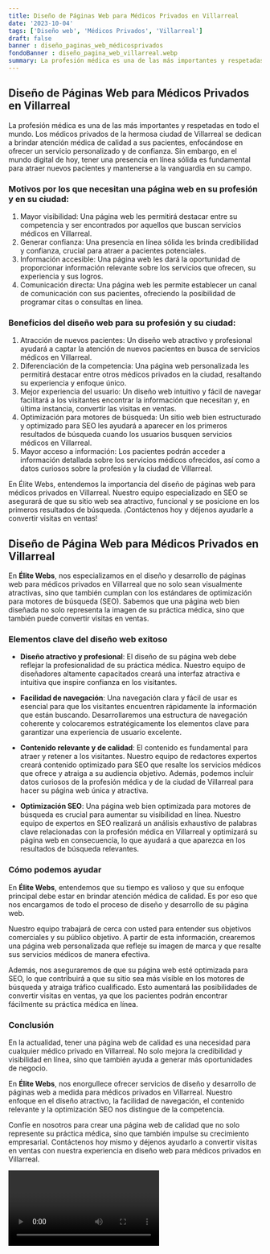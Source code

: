 ```yaml
---
title: Diseño de Páginas Web para Médicos Privados en Villarreal
date: '2023-10-04'
tags: ['Diseño web', 'Médicos Privados', 'Villarreal']
draft: false
banner : diseño_paginas_web_médicosprivados
fondoBanner : diseño_pagina_web_villarreal.webp
summary: La profesión médica es una de las más importantes y respetadas en todo el mundo. Los médicos privados de la hermosa ciudad de Villarreal se dedican a brindar atención médica de calidad a sus pacientes, enfocándose en ofrecer un servicio personalizado y de confianza. Sin embargo, en el mundo digital de hoy, tener una presencia en línea sólida es fundamental para atraer nuevos pacientes y mantenerse a la vanguardia en su campo.
---
```


## Diseño de Páginas Web para Médicos Privados en Villarreal

La profesión médica es una de las más importantes y respetadas en todo el mundo. Los médicos privados de la hermosa ciudad de Villarreal se dedican a brindar atención médica de calidad a sus pacientes, enfocándose en ofrecer un servicio personalizado y de confianza. Sin embargo, en el mundo digital de hoy, tener una presencia en línea sólida es fundamental para atraer nuevos pacientes y mantenerse a la vanguardia en su campo.

### Motivos por los que necesitan una página web en su profesión y en su ciudad:
1. Mayor visibilidad: Una página web les permitirá destacar entre su competencia y ser encontrados por aquellos que buscan servicios médicos en Villarreal.
2. Generar confianza: Una presencia en línea sólida les brinda credibilidad y confianza, crucial para atraer a pacientes potenciales.
3. Información accesible: Una página web les dará la oportunidad de proporcionar información relevante sobre los servicios que ofrecen, su experiencia y sus logros.
4. Comunicación directa: Una página web les permite establecer un canal de comunicación con sus pacientes, ofreciendo la posibilidad de programar citas o consultas en línea.

### Beneficios del diseño web para su profesión y su ciudad:
1. Atracción de nuevos pacientes: Un diseño web atractivo y profesional ayudará a captar la atención de nuevos pacientes en busca de servicios médicos en Villarreal.
2. Diferenciación de la competencia: Una página web personalizada les permitirá destacar entre otros médicos privados en la ciudad, resaltando su experiencia y enfoque único.
3. Mejor experiencia del usuario: Un diseño web intuitivo y fácil de navegar facilitará a los visitantes encontrar la información que necesitan y, en última instancia, convertir las visitas en ventas.
4. Optimización para motores de búsqueda: Un sitio web bien estructurado y optimizado para SEO les ayudará a aparecer en los primeros resultados de búsqueda cuando los usuarios busquen servicios médicos en Villarreal.
5. Mayor acceso a información: Los pacientes podrán acceder a información detallada sobre los servicios médicos ofrecidos, así como a datos curiosos sobre la profesión y la ciudad de Villarreal.

En Élite Webs, entendemos la importancia del diseño de páginas web para médicos privados en Villarreal. Nuestro equipo especializado en SEO se asegurará de que su sitio web sea atractivo, funcional y se posicione en los primeros resultados de búsqueda. ¡Contáctenos hoy y déjenos ayudarle a convertir visitas en ventas!

<GifSeo />

<Cta />

## Diseño de Página Web para Médicos Privados en Villarreal

En **Élite Webs**, nos especializamos en el diseño y desarrollo de páginas web para médicos privados en Villarreal que no solo sean visualmente atractivas, sino que también cumplan con los estándares de optimización para motores de búsqueda (SEO). Sabemos que una página web bien diseñada no solo representa la imagen de su práctica médica, sino que también puede convertir visitas en ventas.

### Elementos clave del diseño web exitoso

- **Diseño atractivo y profesional**: El diseño de su página web debe reflejar la profesionalidad de su práctica médica. Nuestro equipo de diseñadores altamente capacitados creará una interfaz atractiva e intuitiva que inspire confianza en los visitantes.

- **Facilidad de navegación**: Una navegación clara y fácil de usar es esencial para que los visitantes encuentren rápidamente la información que están buscando. Desarrollaremos una estructura de navegación coherente y colocaremos estratégicamente los elementos clave para garantizar una experiencia de usuario excelente.

- **Contenido relevante y de calidad**: El contenido es fundamental para atraer y retener a los visitantes. Nuestro equipo de redactores expertos creará contenido optimizado para SEO que resalte los servicios médicos que ofrece y atraiga a su audiencia objetivo. Además, podemos incluir datos curiosos de la profesión médica y de la ciudad de Villarreal para hacer su página web única y atractiva.

- **Optimización SEO**: Una página web bien optimizada para motores de búsqueda es crucial para aumentar su visibilidad en línea. Nuestro equipo de expertos en SEO realizará un análisis exhaustivo de palabras clave relacionadas con la profesión médica en Villarreal y optimizará su página web en consecuencia, lo que ayudará a que aparezca en los resultados de búsqueda relevantes.

### Cómo podemos ayudar

En **Élite Webs**, entendemos que su tiempo es valioso y que su enfoque principal debe estar en brindar atención médica de calidad. Es por eso que nos encargamos de todo el proceso de diseño y desarrollo de su página web.

Nuestro equipo trabajará de cerca con usted para entender sus objetivos comerciales y su público objetivo. A partir de esta información, crearemos una página web personalizada que refleje su imagen de marca y que resalte sus servicios médicos de manera efectiva.

Además, nos aseguraremos de que su página web esté optimizada para SEO, lo que contribuirá a que su sitio sea más visible en los motores de búsqueda y atraiga tráfico cualificado. Esto aumentará las posibilidades de convertir visitas en ventas, ya que los pacientes podrán encontrar fácilmente su práctica médica en línea.

### Conclusión

En la actualidad, tener una página web de calidad es una necesidad para cualquier médico privado en Villarreal. No solo mejora la credibilidad y visibilidad en línea, sino que también ayuda a generar más oportunidades de negocio.

En **Élite Webs**, nos enorgullece ofrecer servicios de diseño y desarrollo de páginas web a medida para médicos privados en Villarreal. Nuestro enfoque en el diseño atractivo, la facilidad de navegación, el contenido relevante y la optimización SEO nos distingue de la competencia.

Confíe en nosotros para crear una página web de calidad que no solo represente su práctica médica, sino que también impulse su crecimiento empresarial. Contáctenos hoy mismo y déjenos ayudarlo a convertir visitas en ventas con nuestra experiencia en diseño web para médicos privados en Villarreal.

<Video />

<CtaBot job='Médicos Privados' city='Villarreal'/>

<Gmaps query='Villarreal+españa+maps' />